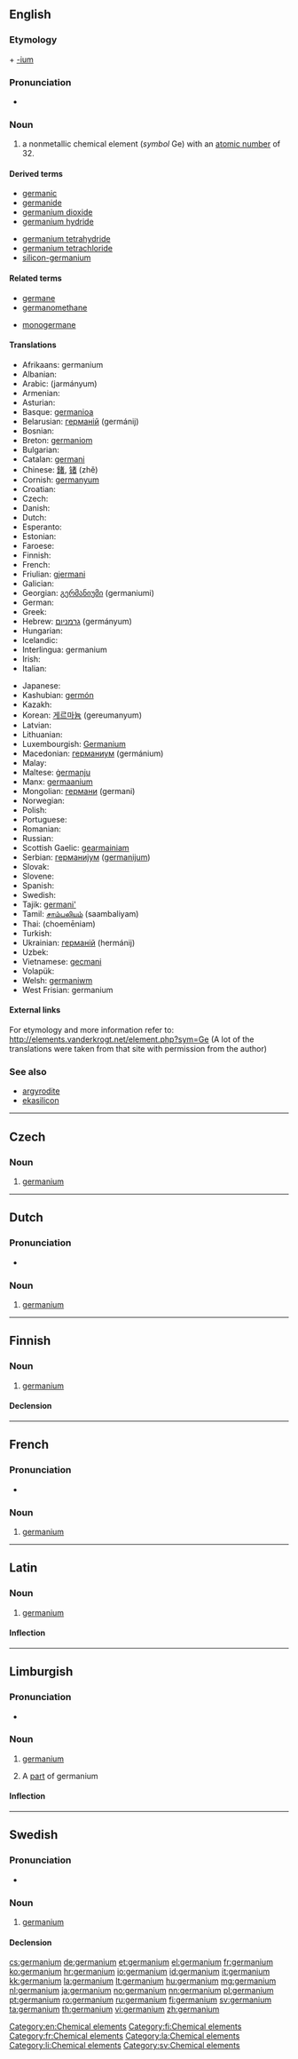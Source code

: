 ==English==
{{elements|Ge|gallium|Ga|arsenic|As}}

===Etymology===
{{etyl|la}} {{term|Germania|lang=la||Germany}} + [[-ium]]

===Pronunciation===
* {{rhymes|eɪniəm}}

===Noun===
{{en-noun|-}}
{{wikipedia}}

# a nonmetallic chemical element (''symbol'' Ge) with an [[atomic number]] of 32.

====Derived terms====
{{der-top}}
* [[germanic]]<!--sic-->
* [[germanide]]
* [[germanium dioxide]]
* [[germanium hydride]]
{{der-mid}}
* [[germanium tetrahydride]]
* [[germanium tetrachloride]]
* [[silicon-germanium]]
{{der-bottom}}

====Related terms====
{{rel-top}}
* [[germane]]<!--sic-->
* [[germanomethane]]
{{rel-mid}}
* [[monogermane]]
{{rel-bottom}}

====Translations====
{{trans-top|chemical element}}
* Afrikaans: germanium
* Albanian: {{t-|sq|germanium|xs=Albanian}}
* Arabic: {{Arab|[[جرمانيوم]]}} (jarmányum) {{m}}
* Armenian: {{t-|hy|գերմանիում|tr=germanium}}
* Asturian: {{t|ast|xermaniu|m}}
* Basque: [[germanioa]]
* Belarusian: [[германій]] (germánij) {{m}}
* Bosnian: {{t-|bs|germanij}}
* Breton: [[germaniom]]
* Bulgarian: {{t+|bg|германий|m|tr=germánij}}
* Catalan: [[germani]]
* Chinese: [[鍺]], [[锗]] (zhě)
* Cornish: [[germanyum]]
* Croatian: {{t+|hr|germanij}}
* Czech: {{t+|cs|germanium}}
* Danish: {{t-|da|germanium}}
* Dutch: {{t+|nl|germanium|n}}
* Esperanto: {{t+|eo|germaniumo|xs=Esperanto}}
* Estonian: {{t-|et|germaanium}}
* Faroese: {{t-|fo|germanium|xs=Faroese}}
* Finnish: {{t+|fi|germanium}}
* French: {{t+|fr|germanium|m}}
* Friulian: [[gjermani]]
* Galician: {{t+|gl|xermanio|m|xs=Galician}}
* Georgian: [[გერმანიუმი]] (germaniumi)
* German: {{t+|de|Germanium|n}}
* Greek: {{t+|el|γερμάνιο|n|tr=germánio}}
* Hebrew: [[גרמניום]] (germányum)
* Hungarian: {{t+|hu|germánium}}
* Icelandic: {{t+|is|german}}
* Interlingua: germanium
* Irish: {{t+|ga|gearmáiniam|xs=Irish}}
* Italian: {{t+|it|germanio|m}}
{{trans-mid}}
* Japanese: {{t+|ja|ゲルマニウム|tr=gerumaniumu}}
* Kashubian: [[germón]]
* Kazakh: {{t-|kk|германий|tr=germaniy|sc=Cyrl|xs=Kazakh}}
* Korean: [[게르마늄]] (gereumanyum)
* Latvian: {{t|lv|germānijs|m}}
* Lithuanian: {{t+|lt|germanis|xs=Lithuanian}}
* Luxembourgish: [[Germanium]]
* Macedonian: [[германиум]] (germánium) {{m}}
* Malay: {{t-|ms|germanium|xs=Malay}}
* Maltese: [[ġermanju]]
* Manx: [[germaanium]]
* Mongolian: [[германи]] (germani)
* Norwegian: {{t+|no|germanium}}
* Polish: {{t+|pl|german|m}}
* Portuguese: {{t+|pt|germânio|m}}
* Romanian: {{t+|ro|germaniu|n}}
* Russian: {{t+|ru|германий|m|tr=germánij}}
* Scottish Gaelic: [[gearmainiam]]
* Serbian: [[германиjум]] ([[germanijum]]) {{m}}
* Slovak: {{t-|sk|germánium}}
* Slovene: {{t+|sl|germanij}}
* Spanish: {{t+|es|germanio|m}}
* Swedish: {{t+|sv|germanium|n}}
* Tajik: [[germani']]
* Tamil: [[சாம்பலியம்]] (saambaliyam)
* Thai: {{Thai|[[เจอร์เมเนียม]]}} (choemēniam)
* Turkish: {{t+|tr|germanyum}}
* Ukrainian: [[германій]] (hermánij) {{m}}
* Uzbek: {{t-|uz|германий|tr=germaniy|sc=Cyrl|xs=Uzbek}}
* Vietnamese: [[gecmani]]
* Volapük: {{t|vo|gärmin}}
* Welsh: [[germaniwm]]
* West Frisian: germanium
{{trans-bottom}}

====External links====
For etymology and more information refer to:
http://elements.vanderkrogt.net/element.php?sym=Ge
(A lot of the translations were taken from that site with permission from the author)

===See also===
* [[argyrodite]]
* [[ekasilicon]]<!--Mendeleev’s name for germanium-->

[[Category:en:Chemical elements]]

----

==Czech==

===Noun===
{{cs-noun|g=n}}

# [[#English|germanium]] {{gloss|nonmetallic chemical element with an atomic number of 32}}

----

==Dutch==
{{wikipedia|lang=nl}}
{{elements|Ge|gallium|Ga|arseen|As|lang=nl}}

===Pronunciation===
* {{audio|Nl-germanium.ogg|Audio}}

===Noun===
{{nl-noun|n|-|-}}

# [[#English|germanium]]

----

==Finnish==
{{wikipedia|lang=fi}}

===Noun===
{{fi-noun}}

# [[#English|germanium]]

====Declension====
{{fi-decl-risti|germanium}}

[[Category:fi:Chemical elements]]

----

==French==
{{wikipedia|lang=fr}}

===Pronunciation===
* {{IPA|/ʒɛʁ.ma.njɔm/|lang=fr}}

===Noun===
{{fr-noun-unc|m}}

# [[#English|germanium]]

[[Category:fr:Chemical elements]]

----

==Latin==
{{wikipedia|lang=la}}

===Noun===
{{la-noun|germānium|germanii|germāniī|n|second}}

# [[#English|germanium]]

====Inflection====
{{la-decl-2nd-N|germani|germāni}}

[[Category:la:Chemical elements]]

----

==Limburgish==

===Pronunciation===
* {{IPA|[ʝɛʁˈmaː˨ɲɔ˧m]|lang=li}}

===Noun===
{{li-noun|g=n}}

# {{uncountable|lang=li}} [[germanium#English|germanium]]
# A [[part]] of germanium

====Inflection====
{{li-decl-noun-um|germani}}

[[Category:li:Chemical elements]]

----

==Swedish==
{{wikipedia|lang=sv}}

===Pronunciation===
* {{IPA|/jɛrˈmɑːnɪɵm/|lang=sv}}

===Noun===
{{sv-noun|g=n|-}}

# [[#English|germanium]]

====Declension====
{{sv-noun-unc-irreg-n|2=germaniumet}}

[[Category:sv:Chemical elements]]

[[cs:germanium]]
[[de:germanium]]
[[et:germanium]]
[[el:germanium]]
[[fr:germanium]]
[[ko:germanium]]
[[hr:germanium]]
[[io:germanium]]
[[id:germanium]]
[[it:germanium]]
[[kk:germanium]]
[[la:germanium]]
[[lt:germanium]]
[[hu:germanium]]
[[mg:germanium]]
[[nl:germanium]]
[[ja:germanium]]
[[no:germanium]]
[[nn:germanium]]
[[pl:germanium]]
[[pt:germanium]]
[[ro:germanium]]
[[ru:germanium]]
[[fi:germanium]]
[[sv:germanium]]
[[ta:germanium]]
[[th:germanium]]
[[vi:germanium]]
[[zh:germanium]]